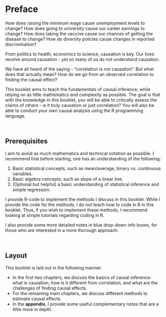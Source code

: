 # Preface {.unnumbered}

How does raising the minimum wage cause unemployment levels to change? How does going to university cause our career earnings to change? How does taking the vaccine cause our chances of getting the disease to change? How do diversity policies cause changes in reported discrimination?

From politics to health, economics to science, causation is key. Our lives revolve around causation - yet so many of us do not understand causation.

We have all heard of the saying - "correlation is not causation". But what does that actually mean? How do we go from an observed correlation to finding the causal effect?

This booklet aims to teach the fundamentals of causal inference, while relying on as little mathematics and complexity as possible. The goal is that with the knowledge in this booklet, you will be able to critically assess the claims of others - is it truly causation or just correlation? You will also be able to conduct your own causal analysis using the R programming language.

<br />

## Prerequisites

I aim to avoid as much mathematics and technical notation as possible. I recommend that before starting, one has an understanding of the following:

1.  Basic statistical concepts, such as mean/average, binary vs. continuous variables.
2.  Basic algebra concepts, such as slope of a linear line.
3.  (Optional but helpful) a basic understanding of statistical inference and simple regression.

I provide R-code to implement the methods I discuss in this booklet. While I provide the code for the methods, I do not teach how to code in R in this booklet. Thus, if you wish to implement these methods, I recommend looking at simple tutorials regarding coding in R.

I also provide some more detailed notes in blue drop-down info boxes, for those who are interested in a more thorough approach.

<br />

## Layout

This booklet is laid out in the following manner:

-   In the first two chapters, we discuss the basics of causal inference: what is causation, how is it different from correlation, and what are the challenges of finding causal effects.
-   For the remaining main chapters, we discuss different methods to estimate causal effects.
-   In the **appendix**, I provide some useful complementary notes that are a little more in depth.
